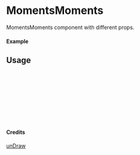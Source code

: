 
<Meta of={MomentsMoments} title="unDraw/MomentsMoments" />

# MomentsMoments

MomentsMoments component with different props.

#### Example

<Canvas of={MomentsMoments.Primary} />

## Usage

```ts
import { MomentsMoments } from "yadl-ui";

const Example = () => {
  return (
      <MomentsMoments />
  );
};

export default Example;
```

#### Credits
[unDraw](https://undraw.co/illustrations)

